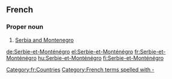 ==French==

===Proper noun===
{{head|fr|proper noun|head=[[Serbie]]-et-[[Monténégro]]|sort=serbie et montenegro}}

# [[Serbia and Montenegro]]

[[Category:fr:Countries]]
[[Category:French terms spelled with -]]

[[de:Serbie-et-Monténégro]]
[[el:Serbie-et-Monténégro]]
[[fr:Serbie-et-Monténégro]]
[[hu:Serbie-et-Monténégro]]
[[fi:Serbie-et-Monténégro]]